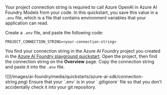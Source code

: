 Your project connection string is required to call Azure OpenAI in Azure AI Foundry Models from your code. In this quickstart, you save this value in a `.env` file, which is a file that contains environment variables that your application can read. 

Create a `.env` file, and paste the following code:

```text
PROJECT_CONNECTION_STRING=<your-connection-string>
```

You find your connection string in the Azure AI Foundry project you created in the [Azure AI Foundry playground quickstart](../quickstarts/get-started-playground).  Open the project, then find the connection string on the **Overview** page.  Copy the connection string and paste it into the `.env` file.

<Frame>
    ![](/images/ai-foundry/media/quickstarts/azure-ai-sdk/connection-string.png)
</Frame>

<Warning>
Ensure that your `.env` is in your `.gitignore` file so that you don't accidentally check it into your git repository.
</Warning>
